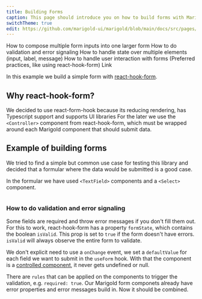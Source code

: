 ```yaml
---
title: Building Forms
caption: This page should introduce you on how to build forms with Marigold.
switchTheme: true
edit: https://github.com/marigold-ui/marigold/blob/main/docs/src/pages/building-forms.mdx
---
```


How to compose multiple form inputs into one larger form
How to do validation and error signaling
How to handle state over multiple elements (input, label, message)
How to handle user interaction with forms
(Preferred practices, like using react-hook-form)
Link

In this example we build a simple form with [react-hook-form](https://react-hook-form.com/get-started#IntegratingwithUIlibraries).

## Why react-hook-form?

We decided to use react-form-hook because its reducing rendering, has Typescript support and supports UI libraries
For the later we use the `<Controller>` component from react-hook-form, which must be wrapped around each Marigold component that should submit data.

## Example of building forms

We tried to find a simple but common use case for testing this library and decided that a formular where the data would be submitted is a good case.

In the formular we have used `<TextField>` components and a `<Select>` component.

```tsx preview file=building-forms.demo.tsx

```

### How to do validation and error signaling

Some fields are required and throw error messages if you don't fill them out.
For this to work, react-hook-form has a property `formState`, which contains the boolean `isValid`. This prop is set to `true` if the form doesn't have errors. `isValid` will always observe the entire form to validate.

We don't explicit need to use a `onChange` event, we set a `defaultValue` for each field we want to submit in the `useForm` hook. With that the component is a [controlled component](https://www.joshwcomeau.com/react/data-binding/#introduction-to-controlled-fields-1), it never gets undefined or null.

There are `rules` that can be applied on the components to trigger the validation, e.g. `required: true`. Our Marigold form componets already have error properties and error messages build in. Now it should be combined.
